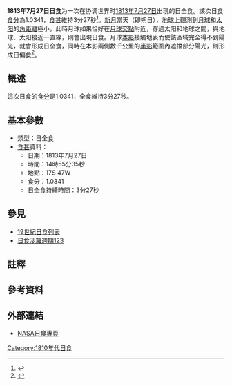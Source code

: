 {{Infobox Solar eclipse
| Year        = 1813
| Month       = 7
| Day         = 27
| Type        = 日全食
| Image       = SE1813Jul27T.gif
| Image size  = 200px
| Image intro = 1813年7月27日日全食路徑圖
  <!--   日食資料   -->
| Gamma       = -0.6006
| Mag         = 1.0341
| Saros       = [[日食沙羅週期123|123]]
| Saros total = 
| Saros seq   = 
  <!--     食甚     -->
| Duration    = 3分27秒
| Location    = 
| Coords      = 
| Width       = 144公里
  <!--   開始時間   -->
| Partial     = 
| Start type  = 
| Centre      = 
| Greatest    = 14:55:35
  <!--     倒數     -->
| hour        = 14
| minute      = 55
| second      = 35
| Duration_s  = 
}}
'''1813年7月27日日食'''为一次在协调世界时[[1813年|1813年]][[7月27日|7月27日]]出現的日全食。該次日食[[食分|食分]]為1.0341，[[食甚|食甚]]維持3分27秒<ref name="nasa_catalog_list">{{cite web |url=http://eclipse.gsfc.nasa.gov/SEcat5/SE1801-1900.html |title=Catalog of Solar Eclipses: 1801 to 1900 |language=en |publisher=[[NASA|NASA]] |accessdate=2009-07-26 |archiveurl=https://web.archive.org/web/20150112204733/http://eclipse.gsfc.nasa.gov/SEcat5/SE1801-1900.html |archivedate=2015-01-12 |deadurl=no }}</ref>。[[新月|新月]]當天（即朔日），[[地球|地球]]上觀測到[[月球|月球]]和[[太阳|太阳]]的[[角距離|角距離]]極小，此時月球如果恰好在[[月球交點|月球交點]]附近，穿過太阳和地球之間，與地球、太阳接近一直線，則會出現日食。月球[[本影|本影]]接觸地表而使該區域完全得不到陽光，就會形成日全食，同時在本影兩側數千公里的[[半影|半影]]範圍內遮擋部分陽光，則形成日偏食<ref name="astron">{{cite web |author=樊忠玉 |title=日（月）食 |url=http://www.astron.ac.cn/bencandy-51-1630-1.htm |publisher=中国天文科普网 |archiveurl=https://web.archive.org/web/20140917080048/http://www.astron.ac.cn/bencandy-51-1630-1.htm |archivedate=2014-09-17 |deadurl=no |date=2010-01-23 |accessdate=2015-08-04 |language=zh-cn }}</ref>。

== 概述 ==
這次日食的[[食分|食分]]是1.0341，全食維持3分27秒。

== 基本參數 ==
{{NoteUTC}}
* 類型：日全食
*[[食甚|食甚]]資料：
** 日期：1813年7月27日
** 時間：14時55分35秒 
** 地點：17S 47W
** 食分：1.0341
** 日全食持續時間：3分27秒

== 參見 ==
{{日食主題}}
* [[19世紀日食列表|19世紀日食列表]]
* [[日食沙羅週期123|日食沙羅週期123]]

== 註釋 ==
{{NoteFoot}}

== 參考資料 ==
{{reflist}}

== 外部連結 ==
* [http://eclipse.gsfc.nasa.gov/solar.html NASA日食專頁]{{Wayback|url=http://eclipse.gsfc.nasa.gov/solar.html |date=20190108200537 }}{{en icon}}

{{日食}}

[[Category:1810年代日食|Category:1810年代日食]]

{{Eclipse-stub}}
